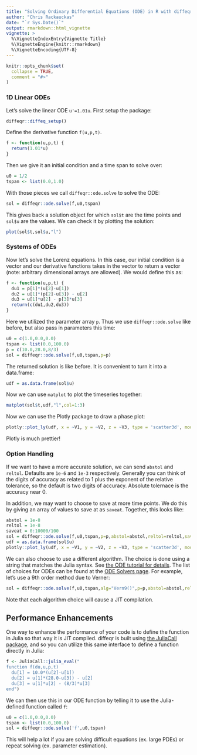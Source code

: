 ```yaml
---
title: "Solving Ordinary Differential Equations (ODE) in R with diffeqr"
author: "Chris Rackauckas"
date: "`r Sys.Date()`"
output: rmarkdown::html_vignette
vignette: >
  %\VignetteIndexEntry{Vignette Title}
  %\VignetteEngine{knitr::rmarkdown}
  %\VignetteEncoding{UTF-8}
---
```


```r
knitr::opts_chunk$set(
  collapse = TRUE,
  comment = "#>"
)
```

### 1D Linear ODEs

Let's solve the linear ODE `u'=1.01u`. First setup the package:

```R
diffeqr::diffeq_setup()
```

Define the derivative function `f(u,p,t)`. 

```R
f <- function(u,p,t) {
  return(1.01*u)
}
```

Then we give it an initial condition and a time span to solve over:

```R
u0 = 1/2
tspan <- list(0.0,1.0)
```

With those pieces we call `diffeqr::ode.solve` to solve the ODE:

```R
sol = diffeqr::ode.solve(f,u0,tspan)
```

This gives back a solution object for which `sol$t` are the time points
and `sol$u` are the values. We can check it by plotting the solution:

```R 
plot(sol$t,sol$u,"l")
```

### Systems of ODEs

Now let's solve the Lorenz equations. In this case, our initial condition is a vector and our derivative functions
takes in the vector to return a vector (note: arbitrary dimensional arrays are allowed). We would define this as:

```R
f <- function(u,p,t) {
  du1 = p[1]*(u[2]-u[1])
  du2 = u[1]*(p[2]-u[3]) - u[2]
  du3 = u[1]*u[2] - p[3]*u[3]
  return(c(du1,du2,du3))
}
```

Here we utilized the parameter array `p`. Thus we use `diffeqr::ode.solve` like before, but also pass in parameters this time:

```R
u0 = c(1.0,0.0,0.0)
tspan <- list(0.0,100.0)
p = c(10.0,28.0,8/3)
sol = diffeqr::ode.solve(f,u0,tspan,p=p)
```

The returned solution is like before. It is convenient to turn it into a data.frame:

```R
udf = as.data.frame(sol$u)
```

Now we can use `matplot` to plot the timeseries together:

```R
matplot(sol$t,udf,"l",col=1:3)
```

Now we can use the Plotly package to draw a phase plot:

```R
plotly::plot_ly(udf, x = ~V1, y = ~V2, z = ~V3, type = 'scatter3d', mode = 'lines')
```

Plotly is much prettier!

### Option Handling

If we want to have a more accurate solution, we can send `abstol` and `reltol`. Defaults are `1e-6` and `1e-3` respectively.
Generally you can think of the digits of accuracy as related to 1 plus the exponent of the relative tolerance, so the default is
two digits of accuracy. Absolute tolernace is the accuracy near 0. 

In addition, we may want to choose to save at more time points. We do this by giving an array of values to save at as `saveat`.
Together, this looks like:

```R
abstol = 1e-8
reltol = 1e-8
saveat = 0:10000/100
sol = diffeqr::ode.solve(f,u0,tspan,p=p,abstol=abstol,reltol=reltol,saveat=saveat)
udf = as.data.frame(sol$u)
plotly::plot_ly(udf, x = ~V1, y = ~V2, z = ~V3, type = 'scatter3d', mode = 'lines')
```

We can also choose to use a different algorithm. The choice is done using a string that matches the Julia syntax. See
[the ODE tutorial for details](http://docs.juliadiffeq.org/latest/tutorials/ode_example.html#Choosing-a-Solver-Algorithm-1).
The list of choices for ODEs can be found at the [ODE Solvers page](http://docs.juliadiffeq.org/latest/solvers/ode_solve.html).
For example, let's use a 9th order method due to Verner:

```R
sol = diffeqr::ode.solve(f,u0,tspan,alg="Vern9()",p=p,abstol=abstol,reltol=reltol,saveat=saveat)
```

Note that each algorithm choice will cause a JIT compilation.

## Performance Enhancements

One way to enhance the performance of your code is to define the function in Julia so that way it is JIT compiled. diffeqr is
built using [the JuliaCall package](https://github.com/Non-Contradiction/JuliaCall), and so you can utilize this same interface
to define a function directly in Julia:

```R
f <- JuliaCall::julia_eval("
function f(du,u,p,t)
  du[1] = 10.0*(u[2]-u[1])
  du[2] = u[1]*(28.0-u[3]) - u[2]
  du[3] = u[1]*u[2] - (8/3)*u[3]
end")
```

We can then use this in our ODE function by telling it to use the Julia-defined function called `f`:

```R
u0 = c(1.0,0.0,0.0)
tspan <- list(0.0,100.0)
sol = diffeqr::ode.solve('f',u0,tspan)
```

This will help a lot if you are solving difficult equations (ex. large PDEs) or repeat solving (ex. parameter estimation).
